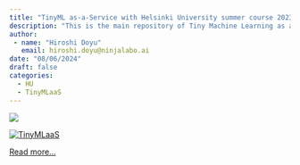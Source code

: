 ```yaml
---
title: "TinyML as-a-Service with Helsinki University summer course 2023"
description: "This is the main repository of Tiny Machine Learning as a Service project for Software Engineering Project course at University of Helsinki, summer 2023."
author:
 - name: "Hiroshi Doyu"
   email: hiroshi.doyu@ninjalabo.ai
date: "08/06/2024"
draft: false
categories:
  - HU
  - TinyMLaaS
---
```


![](images/12f6e393-7-image.png)


[![TinyMLaaS](images/12f6e393-5-image-6.png)](https://tinymlaas.github.io/TinyMLaaS/)


[Read more...](https://tinymlaas.github.io/TinyMLaaS/)
